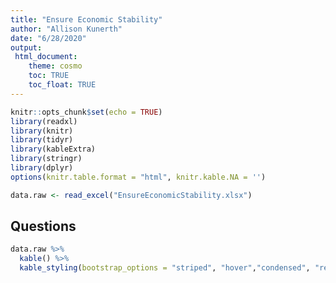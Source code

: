 ```yaml
---
title: "Ensure Economic Stability"
author: "Allison Kunerth"
date: "6/28/2020"
output: 
 html_document:
    theme: cosmo
    toc: TRUE
    toc_float: TRUE
---
```


```r
knitr::opts_chunk$set(echo = TRUE)
library(readxl)
library(knitr)
library(tidyr)
library(kableExtra)
library(stringr)
library(dplyr)
options(knitr.table.format = "html", knitr.kable.NA = '') 
```

```r
data.raw <- read_excel("EnsureEconomicStability.xlsx")

```

## Questions

```r

data.raw %>%
  kable() %>%
  kable_styling(bootstrap_options = "striped", "hover","condensed", "responsive", full_width = F, position = "center", fixed_thead = T)
```
